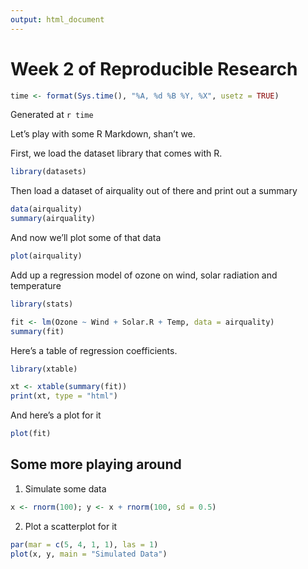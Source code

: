 ```yaml
---
output: html_document
---
```

Week 2 of Reproducible Research
===============================
```r
time <- format(Sys.time(), "%A, %d %B %Y, %X", usetz = TRUE)
```

Generated at `r time`

Let's play with some R Markdown, shan't we.

First, we load the dataset library that comes with R.

```r
library(datasets)
```

Then load a dataset of airquality out of there and print out a summary
```r
data(airquality)
summary(airquality)
```

And now we'll plot some of that data

```r
plot(airquality)
```

Add up a regression model of ozone on wind, solar radiation and temperature

```r
library(stats)

fit <- lm(Ozone ~ Wind + Solar.R + Temp, data = airquality)
summary(fit)
```

Here's a table of regression coefficients.

```r
library(xtable)

xt <- xtable(summary(fit))
print(xt, type = "html")
```


And here's a plot for it

```r
plot(fit)
```




## Some more playing around

1. Simulate some data
```r
x <- rnorm(100); y <- x + rnorm(100, sd = 0.5)
```

2. Plot a scatterplot for it
```r
par(mar = c(5, 4, 1, 1), las = 1)
plot(x, y, main = "Simulated Data")
```